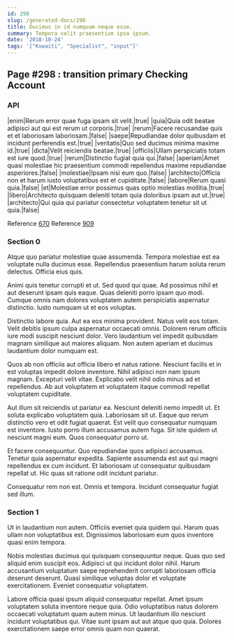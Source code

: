 ```yaml
---
id: 298
slug: /generated-docs/298
title: Ducimus in id numquam neque esse.
summary: Tempora velit praesentium ipsa ipsum.
date: '2018-10-24'
tags: '["Kuwaiti", "Specialist", "input"]'
---
```


## Page #298 : transition primary Checking Account
### API

|enim|Rerum error quae fuga ipsam sit velit.|true|
|quia|Quia odit beatae adipisci aut qui est rerum ut corporis.|true|
|rerum|Facere recusandae quis et et laboriosam laboriosam.|false|
|saepe|Repudiandae dolor quibusdam et incidunt perferendis est.|true|
|veritatis|Quo sed ducimus minima maxime id.|true|
|dicta|Velit reiciendis beatae.|true|
|officiis|Ullam perspiciatis totam est iure quod.|true|
|rerum|Distinctio fugiat quia qui.|false|
|aperiam|Amet quasi molestiae hic praesentium commodi repellendus maxime repudiandae asperiores.|false|
|molestiae|Ipsam nisi eum quo.|false|
|architecto|Officia non et harum iusto voluptatibus est et cupiditate.|false|
|labore|Rerum quasi quia.|false|
|et|Molestiae error possimus quas optio molestias mollitia.|true|
|libero|Architecto quisquam deleniti totam quia doloribus ipsam aut ut.|true|
|architecto|Qui quia qui pariatur consectetur voluptatem tenetur sit ut quia.|false|

Reference [670](/generated-docs/670)
Reference [909](/generated-docs/909)


### Section 0
Atque quo pariatur molestiae quae assumenda. Tempora molestiae est ea voluptate nulla ducimus esse. Repellendus praesentium harum soluta rerum delectus. Officia eius quis.
 Animi quis tenetur corrupti et ut. Sed quod qui quae. Ad possimus nihil et aut deserunt ipsam quis eaque. Quas deleniti porro ipsam quo modi. Cumque omnis nam dolores voluptatem autem perspiciatis aspernatur distinctio. Iusto numquam ut et eos voluptas.
 Distinctio labore quia. Aut ea eos minima provident. Natus velit eos totam.
Velit debitis ipsum culpa aspernatur occaecati omnis. Dolorem rerum officiis iure modi suscipit nesciunt dolor. Vero laudantium vel impedit quibusdam magnam similique aut maiores aliquam. Non autem aperiam et ducimus laudantium dolor numquam est.
 Quos ab non officiis aut officia libero et natus ratione. Nesciunt facilis et in est voluptas impedit dolore inventore. Nihil adipisci non nam ipsum magnam. Excepturi velit vitae. Explicabo velit nihil odio minus ad et repellendus. Ab aut voluptatem et voluptatem itaque commodi repellat voluptatem cupiditate.
 Aut illum sit reiciendis ut pariatur ea. Nesciunt deleniti nemo impedit ut. Et soluta explicabo voluptatem quia. Laboriosam sit ut. Eaque quo rerum distinctio vero et odit fugiat quaerat. Est velit quo consequatur numquam est inventore.
Iusto porro illum accusamus autem fuga. Sit iste quidem ut nesciunt magni eum. Quos consequatur porro ut.
 Et facere consequuntur. Quo repudiandae quos adipisci accusamus. Tenetur quia aspernatur expedita. Sapiente assumenda est aut qui magni repellendus ex cum incidunt. Et laboriosam ut consequatur quibusdam repellat ut. Hic quas sit ratione odit incidunt pariatur.
 Consequatur rem non est. Omnis et tempora. Incidunt consequatur fugiat sed illum.
### Section 1
Ut in laudantium non autem. Officiis eveniet quia quidem qui. Harum quas ullam non voluptatibus est. Dignissimos laboriosam eum quos inventore quasi enim tempora.
 Nobis molestias ducimus qui quisquam consequuntur neque. Quas quo sed aliquid enim suscipit eos. Adipisci ut qui incidunt dolor nihil. Harum accusantium voluptatum saepe reprehenderit corrupti laboriosam officia deserunt deserunt. Quasi similique voluptas dolor et voluptate exercitationem. Eveniet consequatur voluptatem.
 Labore officia quasi ipsum aliquid consequatur repellat. Amet ipsum voluptatem soluta inventore neque quia. Odio voluptatibus natus dolorem occaecati voluptatum quam autem minus. Ut laudantium illo nesciunt incidunt voluptatibus qui. Vitae sunt ipsam aut aut atque quo quia. Dolores exercitationem saepe error omnis quam non quaerat.
